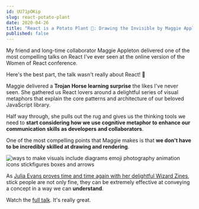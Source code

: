 ```yaml
---
id: UU71pOKip
slug: react-potato-plant
date: 2020-04-26
title: "React is a Potato Plant 🥔: Drawing the Invisible by Maggie Appleton"
published: false
---
```


My friend and long-time collaborator Maggie Appleton delivered one of the most compelling talks on React I've ever seen at the online version of the Women of React conference.


<div style={{ marginTop: '45px', marginBottom: '45px' }}>
  <TwitterTweetEmbed
    tweetId={'1254389176243535873'}
    options={{ align: 'center' }}
  />
</div>

Here's the best part, the talk wasn't really about React! 🤯

Maggie delivered a **Trojan Horse learning surprise** the likes I've never seen. She gathered us React lovers around a delightful series of visual metaphors that explain the core patterns and architecture of our beloved JavaScript library.

Half way through, she pulls out the rug and gives us the thinking tools we need to **start considering how we use cognitive metaphor to enhance our communication skills as developers and collaborators**.

One of the most compelling points that Maggie makes is that **we don't have to be incredibly skilled at drawing and rendering**. 

![ways to make visuals include diagrams emoji photography animation icons stickfigures boxes and arrows](./MetaphorsofReact_2.0.064.png)

As [Julia Evans proves time and time again with her delightful Wizard Zines](https://wizardzines.com/), stick people are not only fine, they can be extremely effective at conveying a concept in a way we can **understand**.

Watch the [full talk](https://www.youtube.com/watch?v=K8MF3aDg-bM&feature=youtu.be&t=13845). It's really great.